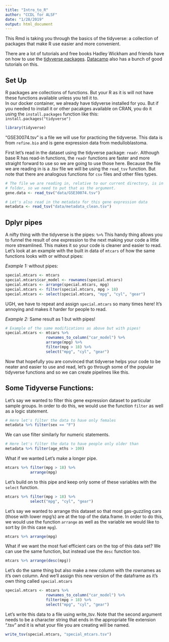 ```yaml
---
title: "Intro_to_R"
author: "CCDL for ALSF"
date: "1/28/2019"
output: html_document
---
```


This Rmd is taking you through the basics of the tidyverse: a collection of packages
that make R use easier and more convenient.  

There are a lot of tutorials and free books Hadley Wickham and friends have on 
how to use the [tidyverse packages](https://r4ds.had.co.nz/index.html). 
[Datacamp](https://www.datacamp.com/) also has a bunch of good tutorials on this. 

## Set Up
R packages are collections of functions. But your R as it is will not have these
functions available unless you tell it to.  
In our docker container, we already have tidyverse installed for you. 
But if you needed to install it or other pacakges available on CRAN, you 
do it using the `install.packages` function like this: `install.packages("tidyverse")`
```r
library(tidyverse)
```

"GSE30074.tsv" is a file we will use for practicing the tidyverse.
This data is from `refine.bio` and is gene expression data from medulloblastoma.
  
First let's read in the dataset using the tidyverse package: `readr`.
Although base R has read-in functions, the `readr` functions are faster and more
straight forward to use so we are going to use those here. 
Because the file we are reading in is a .tsv file we will be using the 
`read_tsv` function. 
But note that there are analogous functions for `csv` files and other files types.
```r
# The file we are reading in, relative to our current directory, is in the "data"
# folder, so we need to put that as the argument. 
gene.data <- read_tsv("data/GSE30074.tsv")

# Let's also read in the metadata for this gene expression data
metadata <- read_tsv("data/metadata_clean.tsv")
```

## Dplyr pipes
A nifty thing with the tidyverse is the pipes: `%>%`
This handy thing allows you to funnel the result of one expression to the next
making your code a little more streamlined.
This makes it so your code is cleaner and easier to read. 
Let's look at an example with the built in data of `mtcars` of how the same 
functions looks with or without pipes:

*Example 1:* without pipes: 
```r
special.mtcars <- mtcars
special.mtcars$car_model <- rownames(special.mtcars)
special.mtcars <- arrange(special.mtcars, mpg)
special.mtcars <- filter(special.mtcars, mpg > 18)
special.mtcars <- select(special.mtcars, "mpg", "cyl", "gear")
```
UGH, we have to repeat and assign `special.mtcars` so many times here! 
It's annoying and makes it harder for people to read. 

*Example 2:* Same result as 1 but with pipes!
```r
# Example of the same modifications as above but with pipes!
special.mtcars <- mtcars %>% 
                  rownames_to_column("car_model") %>% 
                  arrange(mpg) %>%
                  filter(mpg > 18) %>% 
                  select("mpg", "cyl", "gear")
```

Now that hopefully you are convinced that tidyverse helps your code to be neater and
easier to use and read, let's go through some of the popular tidyverse functions
and so we can create pipelines like this. 

## Some Tidyverse Functions:

Let's say we wanted to filter this gene expression dataset to particular sample
groups.
In order to do this, we would use the function `filter` as well as a logic statement.
```r
# Here let's filter the data to have only females
metadata %>% filter(sex == "F")
```

We can use filter similarly for numeric statements.
```r
# Here let's filter the data to have people only older than 
metadata %>% filter(age_mths > 100)
```

What if we wanted 
Let's make a longer pipe.
```r
mtcars %>% filter(mpg > 18) %>%
           arrange(mpg)
```

Let's build on to this pipe and keep only some of these variables with the 
`select` function. 
```r
mtcars %>% filter(mpg > 18) %>% 
           select("mpg", "cyl", "gear")
```

Let's say we wanted to arrange this dataset so that most gas-guzzling cars
(those with lower mpg's) are at the top of the data.frame.
In order to do this, we would use the function `arrange` as well as the variable
we would like to sort by (in this case `mpg`).
```r
mtcars %>% arrange(mpg)
```

What if we want the most fuel efficient cars on the top of this data set? 
We can use the same function, but instead use the `desc` function too. 
```r
mtcars %>% arrange(desc(mpg))
```

Let's do the same thing but also make a new column with the rownames as it's own
column. And we'll assign this new version of the dataframe as it's own thing
called `special.mtcars`
```r
special.mtcars <- mtcars %>% 
                  rownames_to_column("car_model") %>% 
                  filter(mpg > 18) %>% 
                  select("mpg", "cyl", "gear")
```

Let's write this data to a file using write_tsv. Note that the second argument 
needs to be a character string that ends in the appropriate file extension ".tsv"
and it is what your file you are creating will be named. 
```r
write_tsv(special.mtcars, "special_mtcars.tsv")
```

